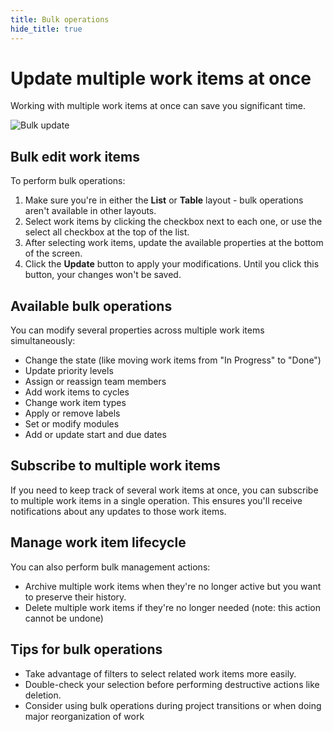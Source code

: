 ```yaml
---
title: Bulk operations
hide_title: true
---
```



<div className="tag-wrapper">
 <h1>Update multiple work items at once</h1>
<Tags 
  tags={[ 
    { name: "Pro", additionalClass: "pro" }
  ]} 
 />
</div>

Working with multiple work items at once can save you significant time.

![Bulk update](https://media.docs.plane.so/issues/bulk-update.webp#center)

## Bulk edit work items

To perform bulk operations:

1. Make sure you're in either the **List** or **Table** layout - bulk operations aren't available in other layouts. 
2. Select work items by clicking the checkbox next to each one, or use the select all checkbox at the top of the list. 
3. After selecting work items, update the available properties at the bottom of the screen.
4. Click the **Update** button to apply your modifications. Until you click this button, your changes won't be saved.


## Available bulk operations

You can modify several properties across multiple work items simultaneously:

- Change the state (like moving work items from "In Progress" to "Done")
- Update priority levels
- Assign or reassign team members
- Add work items to cycles
- Change work item types
- Apply or remove labels
- Set or modify modules
- Add or update start and due dates

## Subscribe to multiple work items
If you need to keep track of several work items at once, you can subscribe to multiple work items in a single operation. This ensures you'll receive notifications about any updates to those work items.

## Manage work item lifecycle
You can also perform bulk management actions:

- Archive multiple work items when they're no longer active but you want to preserve their history.
- Delete multiple work items if they're no longer needed (note: this action cannot be undone)

## Tips for bulk operations

- Take advantage of filters to select related work items more easily.
- Double-check your selection before performing destructive actions like deletion.
- Consider using bulk operations during project transitions or when doing major reorganization of work